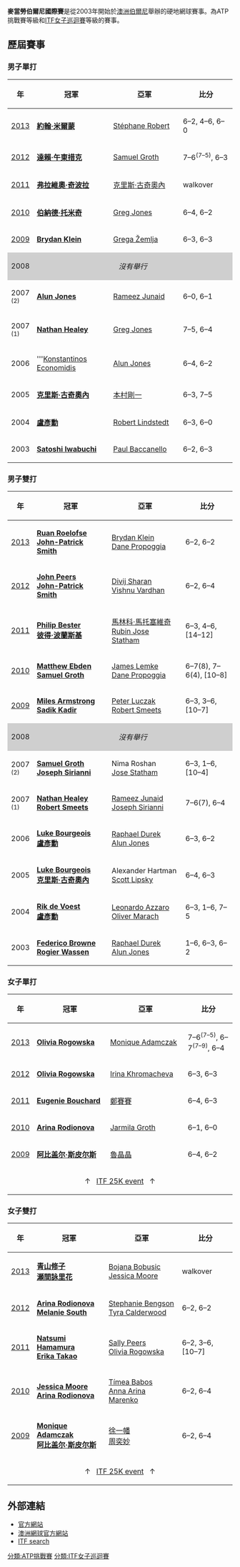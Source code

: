 {{Infobox ATP Challenger Tournament
| Name                  = 麥當勞伯爾尼國際賽
| Current               = 2013年麥當勞伯爾尼國際賽
| Logo                  = 
| Logo_size             = 
| Event_name            = 麥當勞伯爾尼國際賽
| Location              = [[澳洲|澳洲]][[伯爾尼_(塔斯馬尼亞州)|伯爾尼]]
| Venue                 = 伯爾尼網球俱樂部
| Category              = [[ATP挑戰賽|ATP挑戰賽]]
| Surface               = [[網球場|硬地]]
| Draw                  = 32S/18Q/16D
| Prize_Money           = $50,000
| Web_site              = [http://www.burnieinternational.com.au/ Website]
| Notes                 = 
}}

'''麥當勞伯爾尼國際賽'''是從2003年開始於[[澳洲|澳洲]][[伯爾尼_(塔斯馬尼亞州)|伯爾尼]]舉辦的硬地網球賽事。為ATP挑戰賽等級和[[ITF女子巡迴賽|ITF女子巡迴賽]]等級的賽事。


==歷屆賽事==
===男子單打===
{|class="wikitable" style="font-size:90%"
|-
!年
!width="200"|冠軍
!width="200"|亞軍
!width="140"|比分
|-
| [[2013年麥當勞伯爾尼國際賽|2013]] || {{flagicon|AUS}} '''[[約翰·米爾蒙|約翰·米爾蒙]]''' || {{flagicon|FRA}} [[Stéphane_Robert|Stéphane Robert]] || 6–2, 4–6, 6–0
|-
| [[2012年麥當勞伯爾尼國際賽|2012]] || {{flagicon|THA}} '''[[達賴·午東措克|達賴·午東措克]]''' || {{flagicon|AUS}} [[Samuel_Groth|Samuel Groth]] || 7–6<sup>(7–5)</sup>, 6–3
|-
| [[2011年麥當勞伯爾尼國際賽|2011]] || {{flagicon|ITA}} '''[[弗拉維奧·奇波拉|弗拉維奧·奇波拉]]''' || {{flagicon|AUS}} [[克里斯·古奇奧內|克里斯·古奇奧內]] || walkover
|-
| [[2010年麥當勞伯爾尼國際賽|2010]] || {{flagicon|AUS}} '''[[伯納德·托米奇|伯納德·托米奇]]''' || {{flagicon|AUS}} [[Greg_Jones_(tennis)|Greg Jones]] || 6–4, 6–2
|-
| [[2009年麥當勞伯爾尼國際賽|2009]] || {{flagicon|AUS}} '''[[Brydan_Klein|Brydan Klein]]''' || {{flagicon|SVN}} [[Grega_Žemlja|Grega Žemlja]] || 6–3, 6–3
|-
| style="background:#cfcfcf" | 2008 || colspan=3 align=center style="background:#cfcfcf" | ''沒有舉行''
|-
| 2007 <small>(2)</small> || {{flagicon|AUS}} '''[[Alun_Jones_(tennis)|Alun Jones]]''' || {{flagicon|AUS}} [[Rameez_Junaid|Rameez Junaid]] || 6–0, 6–1
|-
| 2007 <small>(1)</small> || {{flagicon|AUS}} '''[[Nathan_Healey|Nathan Healey]]''' || {{flagicon|AUS}} [[Greg_Jones_(tennis)|Greg Jones]] || 7–5, 6–4
|-
| 2006 || {{flagicon|GRE}} '''[[Konstantinos_Economidis|Konstantinos Economidis]] || {{flagicon|AUS}} [[Alun_Jones_(tennis)|Alun Jones]] || 6–4, 6–2
|-
| 2005 || {{flagicon|AUS}} '''[[克里斯·古奇奧內|克里斯·古奇奧內]]''' || {{flagicon|JPN}} [[本村剛一|本村剛一]] || 6–3, 7–5
|-
| 2004 || {{flagicon|TPE}} '''[[盧彥勳|盧彥勳]]''' || {{flagicon|SWE}} [[Robert_Lindstedt|Robert Lindstedt]] || 6–3, 6–0
|-
| 2003 || {{flagicon|JPN}} '''[[Satoshi_Iwabuchi|Satoshi Iwabuchi]]''' || {{flagicon|AUS}} [[Paul_Baccanello|Paul Baccanello]] || 6–2, 6–3
|}

===男子雙打===
{|class="wikitable" style="font-size:90%"
|-
!年
!width="200"|冠軍
!width="200"|亞軍
!width="140"|比分
|-
| [[2013年麥當勞伯爾尼國際賽|2013]] || {{flagicon|RSA}} '''[[Ruan_Roelofse|Ruan Roelofse]]'''<br>{{flagicon|AUS}} '''[[John-Patrick_Smith|John-Patrick Smith]]''' || {{flagicon|AUS}} [[Brydan_Klein|Brydan Klein]]<br />{{flagicon|AUS}} [[Dane_Propoggia|Dane Propoggia]] || 6–2, 6–2
|-
| [[2012年麥當勞伯爾尼國際賽|2012]] || {{flagicon|AUS}} '''[[John_Peers_(tennis)|John Peers]]'''<br>{{flagicon|AUS}} '''[[John-Patrick_Smith|John-Patrick Smith]]''' || {{flagicon|IND}} [[Divij_Sharan|Divij Sharan]]<br />{{flagicon|IND}} [[Vishnu_Vardhan_(tennis)|Vishnu Vardhan]] || 6–2, 6–4
|-
| [[2011年麥當勞伯爾尼國際賽|2011]] || {{flagicon|CAN}} '''[[Philip_Bester|Philip Bester]]'''<br>{{flagicon|CAN}} '''[[彼得·波蘭斯基|彼得·波蘭斯基]]''' || {{flagicon|AUS}} [[馬林科·馬托塞維奇|馬林科·馬托塞維奇]]<br />{{flagicon|NZL}} [[Rubin_Jose_Statham|Rubin Jose Statham]] || 6–3, 4–6, [14–12]
|-
| [[2010年麥當勞伯爾尼國際賽|2010]] || {{flagicon|AUS}} '''[[Matthew_Ebden|Matthew Ebden]]'''<br>{{flagicon|AUS}} '''[[Samuel_Groth|Samuel Groth]]''' || {{flagicon|AUS}} [[James_Lemke|James Lemke]]<br />{{flagicon|AUS}} [[Dane_Propoggia|Dane Propoggia]] || 6–7(8), 7–6(4), [10–8]
|-
| [[2009年麥當勞伯爾尼國際賽|2009]] || {{flagicon|AUS}} '''[[Miles_Armstrong|Miles Armstrong]]'''<br>{{flagicon|AUS}} '''[[Sadik_Kadir|Sadik Kadir]]''' || {{flagicon|AUS}} [[Peter_Luczak|Peter Luczak]]<br />{{flagicon|AUS}} [[Robert_Smeets|Robert Smeets]] || 6–3, 3–6, [10–7]
|-
| style="background:#cfcfcf" | 2008 || colspan=3 align=center style="background:#cfcfcf" | ''沒有舉行''
|-
| 2007 <small>(2)</small> || {{flagicon|AUS}} '''[[Samuel_Groth|Samuel Groth]]'''<br>{{flagicon|AUS}} '''[[Joseph_Sirianni|Joseph Sirianni]]''' || {{flagicon|USA}} Nima Roshan<br />{{flagicon|NZL}} [[Jose_Statham|Jose Statham]] || 6–3, 1–6, [10–4]
|-
| 2007 <small>(1)</small> || {{flagicon|AUS}} '''[[Nathan_Healey|Nathan Healey]]'''<br>{{flagicon|AUS}} '''[[Robert_Smeets|Robert Smeets]]''' || {{flagicon|AUS}} [[Rameez_Junaid|Rameez Junaid]]<br />{{flagicon|AUS}} [[Joseph_Sirianni|Joseph Sirianni]] || 7–6(7), 6–4
|-
| 2006 || {{flagicon|AUS}} '''[[Luke_Bourgeois|Luke Bourgeois]]'''<br>{{flagicon|TPE}} '''[[盧彥勳|盧彥勳]]''' || {{flagicon|AUS}} [[Raphael_Durek|Raphael Durek]]<br />{{flagicon|AUS}} [[Alun_Jones_(tennis)|Alun Jones]] || 6–3, 6–2
|-
| 2005 || {{flagicon|AUS}} '''[[Luke_Bourgeois|Luke Bourgeois]]'''<br>{{flagicon|AUS}} '''[[克里斯·古奇奧內|克里斯·古奇奧內]]''' || {{flagicon|SWE}} Alexander Hartman<br />{{flagicon|USA}} [[Scott_Lipsky|Scott Lipsky]] || 6–4, 6–3
|-
| 2004 || {{flagicon|RSA}} '''[[Rik_de_Voest|Rik de Voest]]'''<br>{{flagicon|TPE}} '''[[盧彥勳|盧彥勳]]''' || {{flagicon|ITA}} [[Leonardo_Azzaro|Leonardo Azzaro]]<br />{{flagicon|AUT}} [[Oliver_Marach|Oliver Marach]] || 6–3, 1–6, 7–5
|-
| 2003 || {{flagicon|ARG}} '''[[Federico_Browne|Federico Browne]]'''<br>{{flagicon|NED}} '''[[Rogier_Wassen|Rogier Wassen]]''' || {{flagicon|AUS}} [[Raphael_Durek|Raphael Durek]]<br />{{flagicon|AUS}} [[Alun_Jones_(tennis)|Alun Jones]] || 1–6, 6–3, 6–2
|}

{{Infobox ITF Women's Circuit Tournament
| Name                  =麥當勞伯爾尼國際賽
| Current               = 
| Logo                  = 
| Logo_size             = 
| Event_name            =麥當勞伯爾尼國際賽
| Location              = [[澳洲|澳洲]][[伯爾尼_(塔斯馬尼亞州)|伯爾尼]]
| Venue                 = 伯爾尼網球俱樂部
| Category              = [[ITF女子巡迴賽|ITF女子巡迴賽]]
| Surface               = [[網球場|硬地]]
| Draw                  = 32S/28Q/16D
| Prize_Money           = US$25,000
| Web_site              = [http://www.burnieinternational.com.au/ Official website]
| Notes                 = 
}}

===女子單打===
{|class="wikitable" style="font-size:90%"
|-
!年
!width="200"|冠軍
!width="200"|亞軍
!width="140"|比分
|-
| [[2013年麥當勞伯爾尼國際賽|2013]] || {{flagicon|AUS}} '''[[Olivia_Rogowska|Olivia Rogowska]]''' || {{flagicon|AUS}} [[Monique_Adamczak|Monique Adamczak]] || 7–6<sup>(7–5)</sup>, 6–7<sup>(7–9)</sup>, 6–4
|-
| [[2012年麥當勞伯爾尼國際賽|2012]] || {{flagicon|AUS}} '''[[Olivia_Rogowska|Olivia Rogowska]]''' || {{flagicon|RUS}} [[Irina_Khromacheva|Irina Khromacheva]] || 6–3, 6–3
|-
| [[2011年麥當勞伯爾尼國際賽|2011]] || {{flagicon|CAN}} '''[[Eugenie_Bouchard|Eugenie Bouchard]]''' || {{flagicon|CHN}} [[鄭賽賽|鄭賽賽]] || 6–4, 6–3
|-
| [[2010年麥當勞伯爾尼國際賽|2010]] || {{flagicon|RUS}} '''[[Arina_Rodionova|Arina Rodionova]]''' || {{flagicon|AUS}} [[Jarmila_Groth|Jarmila Groth]] || 6–1, 6–0
|-
| [[2009年麥當勞伯爾尼國際賽|2009]] || {{flagicon|USA}} '''[[阿比盖尔·斯皮尔斯|阿比盖尔·斯皮尔斯]]''' || {{flagicon|CHN}} [[魯晶晶|魯晶晶]] || 6–4, 6–2
|-bgcolor="lightblue"
| colspan="5" align="center" | ↑   [[ITF_Women's_Circuit|ITF 25K event]]   ↑
|}

===女子雙打===
{|class="wikitable" style="font-size:90%"
|-
!年
!width="200"|冠軍
!width="200"|亞軍
!width="140"|比分
|-
| [[2013年麥當勞伯爾尼國際賽|2013]] || {{flagicon|JPN}} '''[[青山修子|青山修子]]'''<br>{{flagicon|JPN}} '''[[瀬間詠里花|瀬間詠里花]]''' || {{flagicon|AUS}} [[Bojana_Bobusic|Bojana Bobusic]]<br />{{flagicon|AUS}} [[Jessica_Moore_(tennis)|Jessica Moore]] || walkover
|-
| [[2012年麥當勞伯爾尼國際賽|2012]] || {{flagicon|RUS}} '''[[Arina_Rodionova|Arina Rodionova]]'''<br>{{flagicon|GBR}} '''[[Melanie_South|Melanie South]]''' || {{flagicon|AUS}} [[Stephanie_Bengson|Stephanie Bengson]]<br />{{flagicon|AUS}} [[Tyra_Calderwood|Tyra Calderwood]] || 6–2, 6–2
|-
| [[2011年麥當勞伯爾尼國際賽|2011]] || {{flagicon|JPN}} '''[[Natsumi_Hamamura|Natsumi Hamamura]]'''<br>{{flagicon|JPN}} '''[[Erika_Takao|Erika Takao]]''' || {{flagicon|AUS}} [[Sally_Peers|Sally Peers]]<br />{{flagicon|AUS}} [[Olivia_Rogowska|Olivia Rogowska]] || 6–2, 3–6, [10–7] 
|-
| [[2010年麥當勞伯爾尼國際賽|2010]] || {{flagicon|AUS}} '''[[Jessica_Moore_(tennis)|Jessica Moore]]'''<br>{{flagicon|RUS}} '''[[Arina_Rodionova|Arina Rodionova]]''' || {{flagicon|HUN}} [[Tímea_Babos|Tímea Babos]]<br />{{flagicon|RUS}} [[Anna_Arina_Marenko|Anna Arina Marenko]] || 6–2, 6–4
|-
| [[2009年麥當勞伯爾尼國際賽|2009]] || {{flagicon|AUS}} '''[[Monique_Adamczak|Monique Adamczak]]'''<br>{{flagicon|USA}} '''[[阿比盖尔·斯皮尔斯|阿比盖尔·斯皮尔斯]]''' || {{flagicon|CHN}} [[徐一幡|徐一幡]]<br />{{flagicon|CHN}} [[周奕妙|周奕妙]] || 6–2, 6–4
|-bgcolor="lightblue"
| colspan="5" align="center" | ↑   [[ITF_Women's_Circuit|ITF 25K event]]   ↑
|}

==外部連結==
*[http://www.burnieinternational.com.au/ 官方網站]
*[http://www.tennis.com.au/ 澳洲網球官方網站]{{Wayback|url=http://www.tennis.com.au/ |date=20080820155859 }}
*[http://www.itftennis.com/mens/tournaments/tournamentSearch.asp ITF search]{{Wayback|url=http://www.itftennis.com/mens/tournaments/tournamentSearch.asp |date=20100212204958 }}

{{ATP挑戰賽}}

[[分類:ATP挑戰賽|分類:ATP挑戰賽]]
[[分類:ITF女子巡迴賽|分類:ITF女子巡迴賽]]